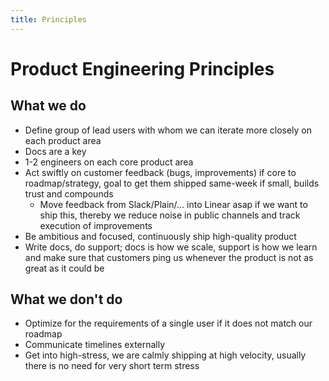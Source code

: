 ```yaml
---
title: Principles
---
```


# Product Engineering Principles

## What we do

- Define group of lead users with whom we can iterate more closely on each product area
- Docs are a key
- 1-2 engineers on each core product area
- Act swiftly on customer feedback (bugs, improvements) if core to roadmap/strategy, goal to get them shipped same-week if small, builds trust and compounds
  - Move feedback from Slack/Plain/… into Linear asap if we want to ship this, thereby we reduce noise in public channels and track execution of improvements
- Be ambitious and focused, continuously ship high-quality product
- Write docs, do support; docs is how we scale, support is how we learn and make sure that customers ping us whenever the product is not as great as it could be

## What we don't do

- Optimize for the requirements of a single user if it does not match our roadmap
- Communicate timelines externally
- Get into high-stress, we are calmly shipping at high velocity, usually there is no need for very short term stress
